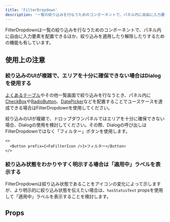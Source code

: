 ```yaml
---
title: 'FilterDropdown'
description: '一覧の絞り込みを行なうためのコンポーネントで、パネル内に自由に入力要素を配置できるほか、絞り込みを適用したり解除したりするための機能も有しています。'
---
```


FilterDropdownは一覧の絞り込みを行なうためのコンポーネントで、パネル内に自由に入力要素を配置できるほか、絞り込みを適用したり解除したりするための機能も有しています。

<ComponentStory name="FilterDropdown" />

## 使用上の注意

### 絞り込みのUIが複雑で、エリアを十分に確保できない場合はDialogを使用する
[よくあるテーブル](/products/design-patterns/smarthr-table/)やその他一覧画面で絞り込みを行なうとき、パネル内に[CheckBox](/products/components/check-box/)や[RadioButton](/products/components/radio-button/)、[DatePicker](/products/components/date-picker/)などを配置することでユースケースを達成できる場合はFilterDropdownを使用してください。

絞り込みのUIが複雑で、ドロップダウンパネルではエリアを十分に確保できない場合、Dialogの使用を検討してください。その際、Dialogの呼び出しはFilterDropdownではなく「フィルター」ボタンを使用します。

```tsx editable codeBlock
<>
  <Button prefix={<FaFilterIcon />}>フィルター</Button>
</>
```

### 絞り込み状態をわかりやすく明示する場合は「適用中」ラベルを表示する
FilterDropdownは絞り込み状態であることをアイコンの変化によって示しますが、より明示的に絞り込み状態を伝えたい場合は、`hasStatusText` propsを使用して「適用中」ラベルを表示することを検討します。

## Props

<ComponentPropsTable name="FilterDropdown" />


